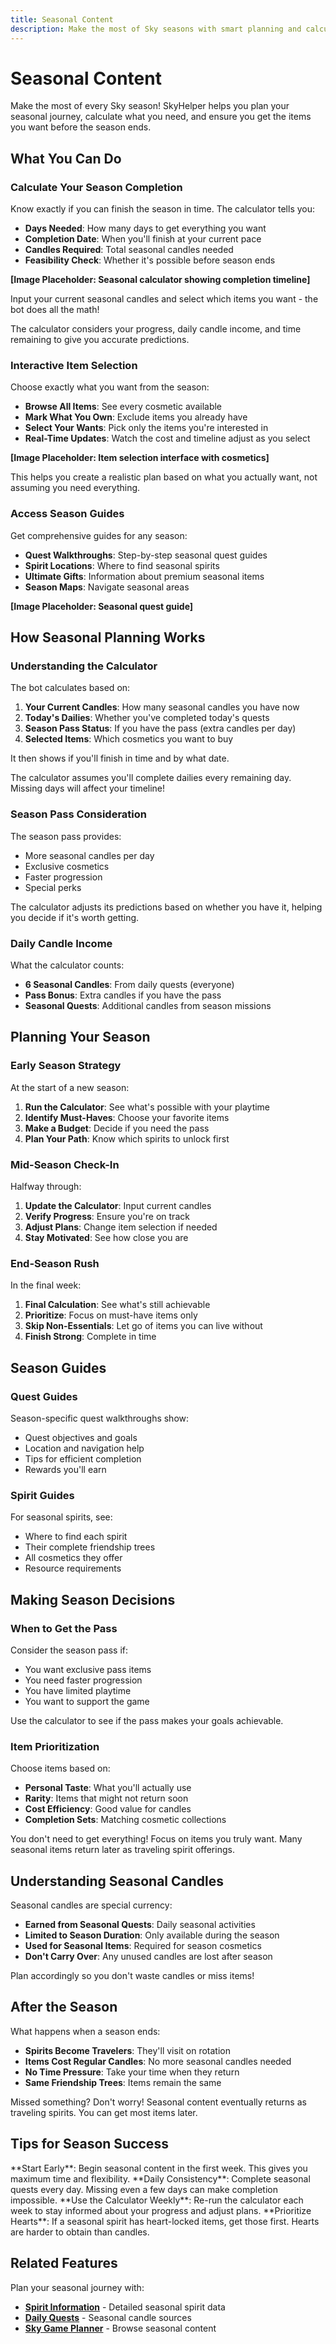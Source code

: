 ```yaml
---
title: Seasonal Content
description: Make the most of Sky seasons with smart planning and calculations
---
```


# Seasonal Content

Make the most of every Sky season! SkyHelper helps you plan your seasonal journey, calculate what you need, and ensure you get the items you want before the season ends.

## What You Can Do

### Calculate Your Season Completion

Know exactly if you can finish the season in time. The calculator tells you:

- **Days Needed**: How many days to get everything you want
- **Completion Date**: When you'll finish at your current pace
- **Candles Required**: Total seasonal candles needed
- **Feasibility Check**: Whether it's possible before season ends

**[Image Placeholder: Seasonal calculator showing completion timeline]**

Input your current seasonal candles and select which items you want - the bot does all the math!

<Callout type="info">
  The calculator considers your progress, daily candle income, and time remaining to give you accurate predictions.
</Callout>

### Interactive Item Selection

Choose exactly what you want from the season:

- **Browse All Items**: See every cosmetic available
- **Mark What You Own**: Exclude items you already have
- **Select Your Wants**: Pick only the items you're interested in
- **Real-Time Updates**: Watch the cost and timeline adjust as you select

**[Image Placeholder: Item selection interface with cosmetics]**

This helps you create a realistic plan based on what you actually want, not assuming you need everything.

### Access Season Guides

Get comprehensive guides for any season:

- **Quest Walkthroughs**: Step-by-step seasonal quest guides
- **Spirit Locations**: Where to find seasonal spirits
- **Ultimate Gifts**: Information about premium seasonal items
- **Season Maps**: Navigate seasonal areas

**[Image Placeholder: Seasonal quest guide]**

## How Seasonal Planning Works

### Understanding the Calculator

The bot calculates based on:

1. **Your Current Candles**: How many seasonal candles you have now
2. **Today's Dailies**: Whether you've completed today's quests
3. **Season Pass Status**: If you have the pass (extra candles per day)
4. **Selected Items**: Which cosmetics you want to buy

It then shows if you'll finish in time and by what date.

<Callout type="warning">
  The calculator assumes you'll complete dailies every remaining day. Missing days will affect your timeline!
</Callout>

### Season Pass Consideration

The season pass provides:

- More seasonal candles per day
- Exclusive cosmetics
- Faster progression
- Special perks

The calculator adjusts its predictions based on whether you have it, helping you decide if it's worth getting.

### Daily Candle Income

What the calculator counts:

- **6 Seasonal Candles**: From daily quests (everyone)
- **Pass Bonus**: Extra candles if you have the pass
- **Seasonal Quests**: Additional candles from season missions

## Planning Your Season

### Early Season Strategy

At the start of a new season:

1. **Run the Calculator**: See what's possible with your playtime
2. **Identify Must-Haves**: Choose your favorite items
3. **Make a Budget**: Decide if you need the pass
4. **Plan Your Path**: Know which spirits to unlock first

### Mid-Season Check-In

Halfway through:

1. **Update the Calculator**: Input current candles
2. **Verify Progress**: Ensure you're on track
3. **Adjust Plans**: Change item selection if needed
4. **Stay Motivated**: See how close you are

### End-Season Rush

In the final week:

1. **Final Calculation**: See what's still achievable
2. **Prioritize**: Focus on must-have items only
3. **Skip Non-Essentials**: Let go of items you can live without
4. **Finish Strong**: Complete in time

## Season Guides

### Quest Guides

Season-specific quest walkthroughs show:

- Quest objectives and goals
- Location and navigation help
- Tips for efficient completion
- Rewards you'll earn

### Spirit Guides

For seasonal spirits, see:

- Where to find each spirit
- Their complete friendship trees
- All cosmetics they offer
- Resource requirements

## Making Season Decisions

### When to Get the Pass

Consider the season pass if:

- You want exclusive pass items
- You need faster progression
- You have limited playtime
- You want to support the game

Use the calculator to see if the pass makes your goals achievable.

### Item Prioritization

Choose items based on:

- **Personal Taste**: What you'll actually use
- **Rarity**: Items that might not return soon
- **Cost Efficiency**: Good value for candles
- **Completion Sets**: Matching cosmetic collections

<Callout type="tip">
  You don't need to get everything! Focus on items you truly want. Many seasonal items return later as traveling spirit offerings.
</Callout>

## Understanding Seasonal Candles

Seasonal candles are special currency:

- **Earned from Seasonal Quests**: Daily seasonal activities
- **Limited to Season Duration**: Only available during the season
- **Used for Seasonal Items**: Required for season cosmetics
- **Don't Carry Over**: Any unused candles are lost after season

Plan accordingly so you don't waste candles or miss items!

## After the Season

What happens when a season ends:

- **Spirits Become Travelers**: They'll visit on rotation
- **Items Cost Regular Candles**: No more seasonal candles needed
- **No Time Pressure**: Take your time when they return
- **Same Friendship Trees**: Items remain the same

<Callout type="info">
  Missed something? Don't worry! Seasonal content eventually returns as traveling spirits. You can get most items later.
</Callout>

## Tips for Season Success

<Callout type="tip">
  **Start Early**: Begin seasonal content in the first week. This gives you maximum time and flexibility.
</Callout>

<Callout type="tip">
  **Daily Consistency**: Complete seasonal quests every day. Missing even a few days can make completion impossible.
</Callout>

<Callout type="tip">
  **Use the Calculator Weekly**: Re-run the calculator each week to stay informed about your progress and adjust plans.
</Callout>

<Callout type="tip">
  **Prioritize Hearts**: If a seasonal spirit has heart-locked items, get those first. Hearts are harder to obtain than candles.
</Callout>

## Related Features

Plan your seasonal journey with:

- **[Spirit Information](/guide/spirits)** - Detailed seasonal spirit data
- **[Daily Quests](/guide/events)** - Seasonal candle sources
- **[Sky Game Planner](/guide/planner)** - Browse seasonal content
